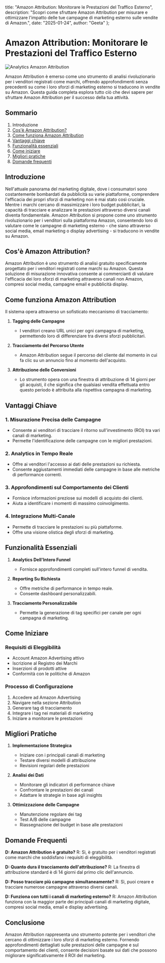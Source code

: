   title: "Amazon Attribution: Monitorare le Prestazioni del Traffico Esterno",
  description: "Scopri come sfruttare Amazon Attribution per misurare e ottimizzare l'impatto delle tue campagne di marketing esterno sulle vendite di Amazon.",
  date: "2025-01-24",
  author: "Geeta"
};

# Amazon Attribution: Monitorare le Prestazioni del Traffico Esterno

![Analytics Amazon Attribution](/images/blog/amazon-attribution.jpeg)

Amazon Attribution è emerso come uno strumento di analisi rivoluzionario per i venditori registrati come marchi, offrendo approfondimenti senza precedenti su come i loro sforzi di marketing esterno si traducono in vendite su Amazon. Questa guida completa esplora tutto ciò che devi sapere per sfruttare Amazon Attribution per il successo della tua attività.

## Sommario

1. Introduzione
2. [Cos'è Amazon Attribution?](#cosaè-amazon-attribution)
3. [Come funziona Amazon Attribution](#come-funziona-amazon-attribution)
4. [Vantaggi chiave](#vantaggi-chiave)
5. [Funzionalità essenziali](#funzionalità-essenziali)
6. [Come iniziare](#come-iniziare)
7. [Migliori pratiche](#migliori-pratiche)
8. [Domande frequenti](#domande-frequenti)

## Introduzione

Nell'attuale panorama del marketing digitale, dove i consumatori sono costantemente bombardati da pubblicità su varie piattaforme, comprendere l'efficacia dei propri sforzi di marketing non è mai stato così cruciale. Mentre i marchi cercano di massimizzare i loro budget pubblicitari, la capacità di tracciare e analizzare le prestazioni attraverso diversi canali diventa fondamentale. Amazon Attribution si propone come uno strumento rivoluzionario per i venditori sulla piattaforma Amazon, consentendo loro di valutare come le campagne di marketing esterno - che siano attraverso social media, email marketing o display advertising - si traducono in vendite su Amazon.

## Cos'è Amazon Attribution?

Amazon Attribution è uno strumento di analisi gratuito specificamente progettato per i venditori registrati come marchi su Amazon. Questa soluzione di misurazione innovativa consente ai commercianti di valutare l'efficacia dei loro sforzi di marketing attraverso canali non Amazon, compresi social media, campagne email e pubblicità display.

## Come funziona Amazon Attribution

Il sistema opera attraverso un sofisticato meccanismo di tracciamento:

1. **Tagging delle Campagne**
   - I venditori creano URL unici per ogni campagna di marketing, permettendo loro di differenziare tra diversi sforzi pubblicitari.

2. **Tracciamento del Percorso Utente**
   - Amazon Attribution segue il percorso del cliente dal momento in cui fa clic su un annuncio fino al momento dell'acquisto.

3. **Attribuzione delle Conversioni**
   - Lo strumento opera con una finestra di attribuzione di 14 giorni per gli acquisti, il che significa che qualsiasi vendita effettuata entro questo periodo è attribuita alla rispettiva campagna di marketing.

## Vantaggi Chiave

### 1. Misurazione Precisa delle Campagne
   - Consente ai venditori di tracciare il ritorno sull'investimento (ROI) tra vari canali di marketing.
   - Permette l'identificazione delle campagne con le migliori prestazioni.

### 2. Analytics in Tempo Reale
   - Offre ai venditori l'accesso ai dati delle prestazioni su richiesta.
   - Consente aggiustamenti immediati delle campagne in base alle metriche di performance correnti.

### 3. Approfondimenti sul Comportamento dei Clienti
   - Fornisce informazioni preziose sui modelli di acquisto dei clienti.
   - Aiuta a identificare i momenti di massimo coinvolgimento.

### 4. Integrazione Multi-Canale
   - Permette di tracciare le prestazioni su più piattaforme.
   - Offre una visione olistica degli sforzi di marketing.

## Funzionalità Essenziali

1. **Analytics Dell'Intero Funnel**
   - Fornisce approfondimenti completi sull'intero funnel di vendita.

2. **Reporting Su Richiesta**
   - Offre metriche di performance in tempo reale.
   - Consente dashboard personalizzabili.

3. **Tracciamento Personalizzabile**
   - Permette la generazione di tag specifici per canale per ogni campagna di marketing.

## Come Iniziare

### Requisiti di Eleggibilità
- Account Amazon Advertising attivo
- Iscrizione al Registro dei Marchi
- Inserzioni di prodotti attive
- Conformità con le politiche di Amazon

### Processo di Configurazione
1. Accedere ad Amazon Advertising
2. Navigare nella sezione Attribution
3. Generare tag di tracciamento
4. Integrare i tag nei materiali di marketing
5. Iniziare a monitorare le prestazioni

## Migliori Pratiche

1. **Implementazione Strategica**
   - Iniziare con i principali canali di marketing
   - Testare diversi modelli di attribuzione
   - Revisioni regolari delle prestazioni

2. **Analisi dei Dati**
   - Monitorare gli indicatori di performance chiave
   - Confrontare le prestazioni dei canali
   - Adattare le strategie in base agli insights

3. **Ottimizzazione delle Campagne**
   - Manutenzione regolare dei tag
   - Test A/B delle campagne
   - Riassegnazione del budget in base alle prestazioni

## Domande Frequenti

**D: Amazon Attribution è gratuito?**
R: Sì, è gratuito per i venditori registrati come marchi che soddisfano i requisiti di eleggibilità.

**D: Quanto dura il tracciamento dell'attribuzione?**
R: La finestra di attribuzione standard è di 14 giorni dal primo clic dell'annuncio.

**D: Posso tracciare più campagne simultaneamente?**
R: Sì, puoi creare e tracciare numerose campagne attraverso diversi canali.

**D: Funziona con tutti i canali di marketing esterno?**
R: Amazon Attribution funziona con la maggior parte dei principali canali di marketing digitale, compresi social media, email e display advertising.

## Conclusione

Amazon Attribution rappresenta uno strumento potente per i venditori che cercano di ottimizzare i loro sforzi di marketing esterno. Fornendo approfondimenti dettagliati sulle prestazioni delle campagne e sul comportamento dei clienti, consente decisioni basate sui dati che possono migliorare significativamente il ROI del marketing.
